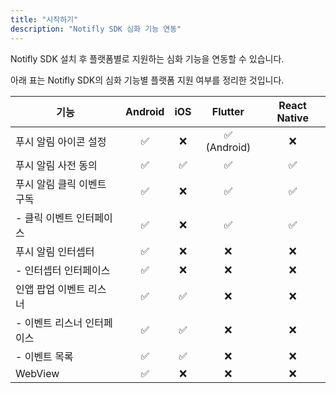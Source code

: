 ```yaml
---
title: "시작하기"
description: "Notifly SDK 심화 기능 연동"
---
```


Notifly SDK 설치 후 플랫폼별로 지원하는 심화 기능을 연동할 수 있습니다.

아래 표는 Notifly SDK의 심화 기능별 플랫폼 지원 여부를 정리한 것입니다.  

| 기능                              | Android | iOS | Flutter | React Native |
|-----------------------------------|:-------:|:---:|:-------:|:------------:|
| 푸시 알림 아이콘 설정              | ✅      | ❌  | ✅ (Android) | ❌            |
| 푸시 알림 사전 동의                | ✅      | ✅  | ✅       | ✅            |
| 푸시 알림 클릭 이벤트 구독         | ✅      | ❌  | ✅       | ✅            |
| - 클릭 이벤트 인터페이스           | ✅      | ❌  | ✅       | ✅            |
| 푸시 알림 인터셉터                 | ✅      | ❌  | ❌       | ❌            |
| - 인터셉터 인터페이스              | ✅      | ❌  | ❌       | ❌            |
| 인앱 팝업 이벤트 리스너            | ✅      | ✅  | ❌       | ❌            |
| - 이벤트 리스너 인터페이스         | ✅      | ✅  | ❌       | ❌            |
| - 이벤트 목록                      | ✅      | ✅  | ❌       | ❌            |
| WebView                           | ✅      | ❌  | ❌       | ❌            |